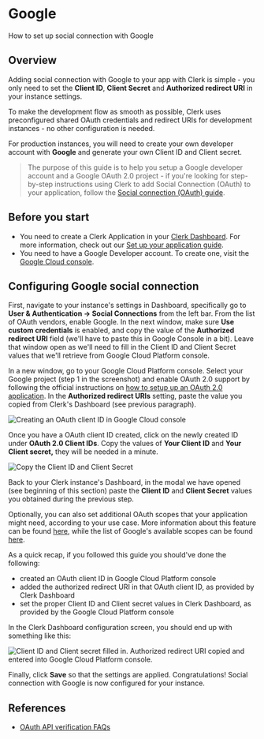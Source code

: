 # Google

How to set up social connection with Google

## Overview

Adding social connection with Google to your app with Clerk is simple - you only need to set the **Client ID**, **Client Secret** and **Authorized redirect URI** in your instance settings.

To make the development flow as smooth as possible, Clerk uses  preconfigured shared OAuth credentials and redirect URIs for development instances - no other configuration is needed.

For production instances, you will need to create your own developer account with **Google** and generate your own Client ID and Client secret.

> The purpose of this guide is to help you setup a Google developer account  and a Google OAuth 2.0 project - if you're looking for step-by-step  instructions using Clerk to add Social Connection (OAuth) to your  application, follow the [Social connection (OAuth) guide](https://clerk.com/docs/authentication/social-connections-oauth).

## Before you start

- You need to create a Clerk Application in your [Clerk Dashboard](https://dashboard.clerk.dev/). For more information, check out our [Set up your application guide](https://clerk.com/docs/authentication/set-up-your-application).
- You need to have a Google Developer account. To create one, visit the [Google Cloud console](https://console.developers.google.com/).

## Configuring Google social connection

First, navigate to your instance's settings in Dashboard, specifically go to **User & Authentication -> Social Connections** from the left bar. From the list of OAuth vendors, enable Google. In the next window, make sure **Use custom credentials** is enabled, and copy the value of the **Authorized redirect URI** field (we'll have to paste this in Google Console in a bit). Leave that window open as we'll need to fill in the Client ID and Client Secret  values that we'll retrieve from Google Cloud Platform console.

In a new window, go to your Google Cloud Platform console. Select your  Google project (step 1 in the screenshot) and enable OAuth 2.0 support  by following the official instructions on [how to setup up an OAuth 2.0 application](https://support.google.com/cloud/answer/6158849?hl=en). In the **Authorized redirect URIs** setting, paste the value you copied from Clerk's Dashboard (see previous paragraph).

![Creating an OAuth client ID in Google Cloud console](./google/700f6f127f579f46032602391223bb42bd807b06-1696x992.png)

Once you have a OAuth client ID created, click on the newly created ID under **OAuth 2.0 Client IDs**. Copy the values of **Your Client ID** and **Your Client secret,** they will be needed in a minute.

![Copy the Client ID and Client Secret](./google/097b6afe678dc7c07efe5e6fc5ca78b46a002ee5-1696x992.png)

Back to your Clerk instance's Dashboard, in the modal we have opened (see beginning of this section) paste the **Client ID** and **Client Secret** values you obtained during the previous step.

Optionally, you can also set additional OAuth scopes that your application might  need, according to your use case. More information about this feature  can be found [here](https://clerk.dev/docs/how-to/social-login-oauth), while the list of Google's available scopes can be found [here](https://developers.google.com/identity/protocols/oauth2/scopes).

As a quick recap, if you followed this guide you should've done the following:

- created an OAuth client ID in Google Cloud Platform console
- added the authorized redirect URI in that OAuth client ID, as provided by Clerk Dashboard
- set the proper Client ID and Client secret values in Clerk Dashboard, as provided by the Google Cloud Platform console

In the Clerk Dashboard configuration screen, you should end up with something like this:

![Client ID and Client secret filled in. Authorized redirect URI copied and entered into Google Cloud Platform console.](./google/8bf67be45ecccaf962a881fb09a61ed810e818cf-563x869.png)

Finally, click **Save** so that the settings are applied. Congratulations! Social connection with Google is now configured for your instance.

## References

- [OAuth API verification FAQs](https://support.google.com/cloud/answer/9110914#)
